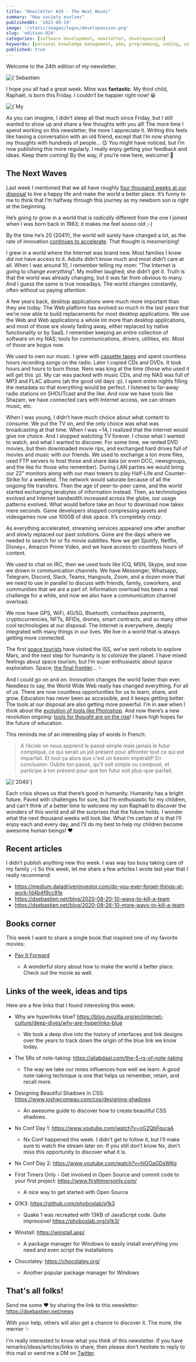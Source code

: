 ```yaml
---
title: "Newsletter #24 - The Next Waves"
summary: "How society evolves"
publishedAt: '2021-09-19'
image: '/static/images/logos/developassion.png'
slug: 'edition-024'
categories: [software development, newsletter, developassion]
keywords: [personal knowledge management, pkm, programming, coding, software development]
published: true
---
```


Welcome to the 24th edition of my newsletter.

<BlogPostCenteredContent>
  <Image
    alt={`Sebastien Dubois's Newsletter`}
    src={`/static/images/logos/developassion.png`}
    width={480}
    height={270}
    priority
  />
</BlogPostCenteredContent>

I hope you all had a great week. Mine was **fantastic**. My third child, Raphaël, is born this Friday. I couldn’t be happier right now! 😀

<BlogPostCenteredContent>
  <Image
    alt={`My son Raphaël and I`}
    src={`/static/images/news/2021/2021-09-19-Raphael.jpg`}
    width={632}
    height={842}
    priority
  />
</BlogPostCenteredContent>

As you can imagine, I didn’t sleep all that much since Friday, but I still wanted to show up and share a few thoughts with you all!
The more time I spend working on this newsletter, the more I appreciate it. Writing this feels like having a conversation with an old friend, except that I’m now sharing my thoughts with hundreds of people… 😉
You might have noticed, but I’m now publishing this more regularly. I really enjoy getting your feedback and ideas. Keep them coming!
By the way, if you’re new here, welcome! 🎉

## The Next Waves

Last week I mentioned that we all have roughly <a href="https://dsebastien.net/news/2021-09-14-edition-023" rel="noopener">four thousand weeks at our disposal</a> to live a happy life and make the world a better place. It’s funny to me to think that I’m halfway through this journey as my newborn son is right at the beginning.

He’s going to grow in a world that is _radically_ different from the one I joined when I was born back in 1983; it makes me feel soooo old ;-)

By the time he’s 20 (2041!), the world will surely have changed a lot, as the rate of innovation <a href="https://dsebastien.net/news/2021-08-01-edition-018" rel="noopener">continues to accelerate</a>. That thought is mesmerizing!

I grew in a world where the Internet was brand new. Most families I knew did not have access to it. Adults didn’t know much and most didn’t care at all. When I was around 10, I remember telling my mom: “The Internet is going to change _everything_”. My mother laughed; she didn’t get it. Truth is that the world was already changing, but it was far from obvious to many. And I guess the same is true nowadays. The world changes constantly, often without us paying attention.

A few years back, desktop applications were much more important than they are today. The Web platform has evolved so much in the last years that we’re now able to build replacements for most desktop applications. We use the Web and Web applications a whole lot more than desktop applications, and most of those are slowly fading away, either replaced by native functionality or by SaaS. I remember keeping an entire collection of software on my NAS; tools for communications, drivers, utilities, etc. Most of those are bogus now.

We used to own our music. I grew with <a href="https://en.wikipedia.org/wiki/Cassette_tape" rel="noopener">cassette tapes</a> and spent countless hours recording songs on the radio. Later I copied CDs and DVDs. It took hours and hours to burn those. Nero was king at the time (those who used it will get this :p). My car was packed with music CDs, and my NAS was full of MP3 and FLAC albums (ah the good old days :p). I spent entire nights filling the metadata so that everything would be perfect. I listened to far-away radio stations on SHOUTcast and the like. And now we have tools like Shazam, we have connected cars with Internet access, we can stream music, etc.

When I was young, I didn’t have much choice about what content to consume. We put the TV on, and the only choice was what was broadcasting at that time. When I was ~14, I realized that the Internet would give me choice. And I stopped watching TV forever. I chose what I wanted to watch, and what I wanted to discover. For some time, we rented DVD movies, but then downloaded movie rips, and exchanged hard drives full of movies and music with our friends. We used to exchange a ton more files, used FTP servers to host those and share data (or even DCC, newsgroups, and the like for those who remember). During LAN parties we would bring our 22" monitors along with our maxi towers to play Half-Life and Counter-Strike for a weekend. The network would saturate because of all the ongoing file transfers. Then the age of peer-to-peer came, and the world started exchanging terabytes of information instead. Then, as technologies evolved and Internet bandwidth increased across the globe, our usage patterns evolved. What would before take an hour to download now takes mere seconds. Game developers stopped compressing assets and videogames now use 100GB of disk space. It’s completely _crazy_.

As everything accelerated, streaming services appeared one after another and slowly replaced our past solutions. Gone are the days where we needed to search for or fix movie subtitles. Now we get Spotify, Netflix, Disney+, Amazon Prime Video, and we have access to countless hours of content.

We used to chat on IRC, then we used tools like ICQ, MSN, Skype, and now we drown in communication channels. We have Messenger, Whatsapp, Telegram, Discord, Slack, Teams, Hangouts, Zoom, and a dozen more that we need to use in parallel to discuss with friends, family, coworkers, and communities that we are a part of. Information overload has been a real challenge for a while, and now we also have a communication channel overload.

We now have GPS, WiFi, 4G/5G, Bluetooth, contactless payments, cryptocurrencies, NFTs, RFIDs, drones, smart contracts, and so many other cool technologies at our disposal. The Internet is everywhere, deeply integrated with many things in our lives. We live in a world that is always getting more connected.

The first <a href="https://en.wikipedia.org/wiki/Space_tourism" rel="noopener">space tourists</a> have visited the ISS, we’ve sent robots to explore Mars, and the next step for humanity is to colonize the planet. I have mixed feelings about space tourism, but I’m super enthusiastic about space exploration. Space; <a href="https://en.wikipedia.org/wiki/Where_no_man_has_gone_before" rel="noopener">the final frontier</a>… ✨

And I could go on and on. Innovation changes the world faster than ever. Needless to say, the World Wide Web really has changed everything. For all of us. There are now countless opportunities for us to learn, share, and grow. Education has never been as accessible, and it keeps getting better. The tools at our disposal are also getting more powerful. I’m in awe when I think about the <a href="https://www.fastprint.co.uk/blog/the-evolution-of-photoshop-25-years-in-the-making.html" rel="noopener">evolution of tools like Photoshop</a>. And now there’s a new revolution ongoing: <a href="https://dsebastien.net/news/2021-09-05-edition-022" rel="noopener">tools for thought are on the rise</a>! I have high hopes for the future of education.

This reminds me of an interesting play of words in French:

> A l’école on nous apprend le passé simple mais jamais le futur compliqué, ce qui serait un joli présent pour affronter tout ce qui est imparfait. Et tout ça alors que c'est un besoin impératif! En conclusion: Oublie ton passé, qu’il soit simple ou composé, et participe à ton présent pour que ton futur soit plus-que-parfait.

<BlogPostCenteredContent>
  <Image
    alt={`2040`}
    src={`/static/images/news/2021/2040.jpg`}
    width={2468}
    height={3702}
    priority
  />
</BlogPostCenteredContent>

Each crisis shows us that there’s good in humanity. Humanity has a bright future. Paved with challenges for sure, but I’m enthusiastic for my children, and can’t think of a better time to welcome my son Raphaël to discover the wonders of this world and all the surprises that the future holds.
I wonder what the next thousand weeks will look like. What I’m certain of is that I’ll enjoy each and every day, and I’ll do my best to help my children become awesome human beings! ❤️

## Recent articles

I didn’t publish anything new this week. I was way too busy taking care of my family ;-)
So this week, let me share a few articles I wrote last year that I really recommend:

* https://medium.datadriveninvestor.com/do-you-ever-forget-things-at-work-fd4b4f9cc91e
* https://dsebastien.net/blog/2020-08-20-10-ways-to-kill-a-team
* https://dsebastien.net/blog/2020-08-26-10-more-ways-to-kill-a-team

## Books corner

This week I want to share a single book that inspired one of my favorite movies:

* <a href="https://www.amazon.com/Pay-Forward-Catherine-Ryan-Hyde/dp/1476796386?tag=dsebastien00-20" rel="noopener">Pay It Forward</a>

  * A wonderful story about how to make the world a better place. Check out the movie as well.

## Links of the week, ideas and tips

Here are a few links that I found interesting this week:

* Why are hyperlinks blue? https://blog.mozilla.org/en/internet-culture/deep-dives/why-are-hyperlinks-blue

  * We took a deep dive into the history of interfaces and link designs over the years to track down the origin of the blue link we know today.
* The 5Rs of note-taking: https://aliabdaal.com/the-5-rs-of-note-taking

  * The way we take our notes influences how well we learn. A good note-taking technique is one that helps us remember, retain, and recall more.
* Designing Beautiful Shadows in CSS: https://www.joshwcomeau.com/css/designing-shadows

  * An awesome guide to discover how to create beautiful CSS shadows.
* Nx Conf Day 1: https://www.youtube.com/watch?v=oG2QbFquraA

  * Nx Conf happened this week. I didn’t get to follow it, but I’ll make sure to watch the stream later on. If you still don’t know Nx, don’t miss this opportunity to discover what it is.
* Nx Conf Day 2: https://www.youtube.com/watch?v=hlGOaGDsWKg
* First Timers Only - Get involved in Open Source and commit code to your first project: https://www.firsttimersonly.com/

  * A nice way to get started with Open Source
* Q1K3: https://github.com/phoboslab/q1k3

  * Quake 1 was recreated with 13KB of JavaScript code. Quite impressive! https://phoboslab.org/q1k3/
* Winstall: https://winstall.app/

  * A package manager for Windows to easily install everything you need and even script the installations
* Chocolatey: https://chocolatey.org/

  * Another popular package manager for Windows

## That's all folks!

Send me some ❤️ by sharing the link to this newsletter: https://dsebastien.net/news

With your help, others will also get a chance to discover it. The more, the merrier ✨

I'm really interested to know what you think of this newsletter. If you have remarks/ideas/articles/links to share, then please don't hesitate to reply to this mail or send me a DM on <a href="https://twitter.com/dSebastien" rel="noopener">Twitter</a>.

<BlogPostSignature />
